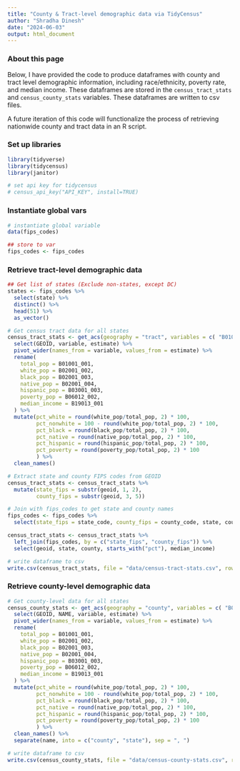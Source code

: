 ```yaml
---
title: "County & Tract-level demographic data via TidyCensus"
author: "Shradha Dinesh"
date: "2024-06-03"
output: html_document
---
```


### About this page

Below, I have provided the code to produce dataframes with county and tract level demographic information, including race/ethnicity, poverty rate, and median income. These dataframes are stored in the `census_tract_stats` and `census_county_stats` variables. These dataframes are written to csv files. 

A future iteration of this code will functionalize the process of retrieving nationwide county and tract data in an R script.


### Set up libraries

```r
library(tidyverse)
library(tidycensus)
library(janitor)
```

```r
# set api key for tidycensus
# census_api_key("API_KEY", install=TRUE)
```

### Instantiate global vars

```r
# instantiate global variable 
data(fips_codes)

## store to var
fips_codes <- fips_codes  
```

### Retrieve tract-level demographic data

```r

## Get list of states (Exclude non-states, except DC)
states <- fips_codes %>%
  select(state) %>%
  distinct() %>%
  head(51) %>%
  as_vector() 

# Get census tract data for all states
census_tract_stats <- get_acs(geography = "tract", variables = c( "B01001_001","B02001_002","B02001_003","B02001_004","B03001_003","B06012_002","B19013_001"), state=states, year = 2022) %>%
  select(GEOID, variable, estimate) %>%
  pivot_wider(names_from = variable, values_from = estimate) %>%
  rename(
    total_pop = B01001_001,
    white_pop = B02001_002,
    black_pop = B02001_003,
    native_pop = B02001_004,
    hispanic_pop = B03001_003,
    poverty_pop = B06012_002,
    median_income = B19013_001
  ) %>%
  mutate(pct_white = round(white_pop/total_pop, 2) * 100,
         pct_nonwhite = 100 - round(white_pop/total_pop, 2) * 100,
         pct_black = round(black_pop/total_pop, 2) * 100,
         pct_native = round(native_pop/total_pop, 2) * 100,
         pct_hispanic = round(hispanic_pop/total_pop, 2) * 100,
         pct_poverty = round(poverty_pop/total_pop, 2) * 100
         ) %>%
  clean_names()

# Extract state and county FIPS codes from GEOID
census_tract_stats <- census_tract_stats %>%
  mutate(state_fips = substr(geoid, 1, 2),
         county_fips = substr(geoid, 3, 5))

# Join with fips_codes to get state and county names
fips_codes <- fips_codes %>%
  select(state_fips = state_code, county_fips = county_code, state, county)

census_tract_stats <- census_tract_stats %>%
  left_join(fips_codes, by = c("state_fips", "county_fips")) %>%
  select(geoid, state, county, starts_with("pct"), median_income)
```

```r
# write dataframe to csv
write.csv(census_tract_stats, file = "data/census-tract-stats.csv", row.names = FALSE)
```


### Retrieve county-level demographic data

```r
# Get county-level data for all states
census_county_stats <- get_acs(geography = "county", variables = c( "B01001_001","B02001_002","B02001_003","B02001_004","B03001_003","B06012_002","B19013_001"), year = 2022) %>%
  select(GEOID, NAME, variable, estimate) %>%
  pivot_wider(names_from = variable, values_from = estimate) %>%
  rename(
    total_pop = B01001_001,
    white_pop = B02001_002,
    black_pop = B02001_003,
    native_pop = B02001_004,
    hispanic_pop = B03001_003,
    poverty_pop = B06012_002,
    median_income = B19013_001
  ) %>%
  mutate(pct_white = round(white_pop/total_pop, 2) * 100,
         pct_nonwhite = 100 - round(white_pop/total_pop, 2) * 100,
         pct_black = round(black_pop/total_pop, 2) * 100,
         pct_native = round(native_pop/total_pop, 2) * 100,
         pct_hispanic = round(hispanic_pop/total_pop, 2) * 100,
         pct_poverty = round(poverty_pop/total_pop, 2) * 100
         ) %>%
  clean_names() %>% 
  separate(name, into = c("county", "state"), sep = ", ")
```

```r
# write dataframe to csv
write.csv(census_county_stats, file = "data/census-county-stats.csv", row.names = FALSE)
```


